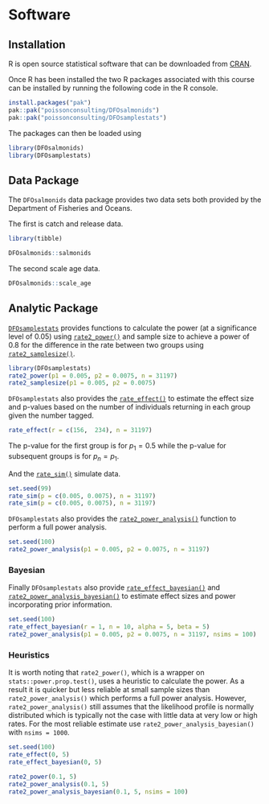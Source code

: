 # Software

## Installation

R is open source statistical software that can be downloaded from [CRAN](https://cran.r-project.org/).

Once R has been installed the two R packages associated with this course can be installed by running the following code in the R console.
```r
install.packages("pak")
pak::pak("poissonconsulting/DFOsalmonids")
pak::pak("poissonconsulting/DFOsamplestats")
```

The packages can then be loaded using

```r
library(DFOsalmonids)
library(DFOsamplestats)
```

## Data Package

The `DFOsalmonids` data package provides two data sets both provided by the Department of Fisheries and Oceans.

The first is catch and release data.

```r
library(tibble)

DFOsalmonids::salmonids
```

The second scale age data.

```r
DFOsalmonids::scale_age
```

## Analytic Package

[`DFOsamplestats`](https://poissonconsulting.github.io/DFOsamplestats/index.html) provides functions to calculate the power (at a significance level of 0.05) using [`rate2_power()`](https://poissonconsulting.github.io/DFOsamplestats/reference/rate2_power.html) and sample size to achieve a power of 0.8 for the difference in the rate between two groups using [`rate2_samplesize()`](https://poissonconsulting.github.io/DFOsamplestats/reference/rate2_samplesize.html).

```r
library(DFOsamplestats)
rate2_power(p1 = 0.005, p2 = 0.0075, n = 31197)
rate2_samplesize(p1 = 0.005, p2 = 0.0075)
```

`DFOsamplestats` also provides the [`rate_effect()`](https://poissonconsulting.github.io/DFOsamplestats/reference/rate_effect.html) to estimate the effect size and p-values  based on the number of individuals returning in each group given the number tagged.

```r
rate_effect(r = c(156,  234), n = 31197)
```

The p-value for the first group is for $p_1 = 0.5$ while the p-value for subsequent groups is for $p_n = p_1$.

And the [`rate_sim()`](https://poissonconsulting.github.io/DFOsamplestats/reference/rate_sim.html) simulate data.

```r
set.seed(99)
rate_sim(p = c(0.005, 0.0075), n = 31197)
rate_sim(p = c(0.005, 0.0075), n = 31197)
```

`DFOsamplestats` also provides the [`rate2_power_analysis()`](https://poissonconsulting.github.io/DFOsamplestats/reference/rate2_power_analysis.html) function to perform a full power analysis.

```r
set.seed(100)
rate2_power_analysis(p1 = 0.005, p2 = 0.0075, n = 31197)
```

### Bayesian

Finally `DFOsamplestats` also provide [`rate_effect_bayesian()`](https://poissonconsulting.github.io/DFOsamplestats/reference/rate_effect_bayesian.html) and [`rate2_power_analysis_bayesian()`](https://poissonconsulting.github.io/DFOsamplestats/reference/rate2_power_analysis_bayesian.html) to estimate effect sizes and power incorporating prior information.

```r
set.seed(100)
rate_effect_bayesian(r = 1, n = 10, alpha = 5, beta = 5)
rate2_power_analysis(p1 = 0.005, p2 = 0.0075, n = 31197, nsims = 100)
```

### Heuristics

It is worth noting that `rate2_power()`, which is a wrapper on `stats::power.prop.test()`,
uses a heuristic to calculate the power.
As a result it is quicker but less reliable at small sample sizes than `rate2_power_analysis()` which performs a full power analysis.
However, `rate2_power_analysis()` still assumes that the likelihood profile is normally distributed which is typically not the case with little data at very low or high rates.
For the most reliable estimate use `rate2_power_analysis_bayesian()` with `nsims = 1000`.

```r
set.seed(100)
rate_effect(0, 5)
rate_effect_bayesian(0, 5)

rate2_power(0.1, 5)
rate2_power_analysis(0.1, 5)
rate2_power_analysis_bayesian(0.1, 5, nsims = 100)
```
